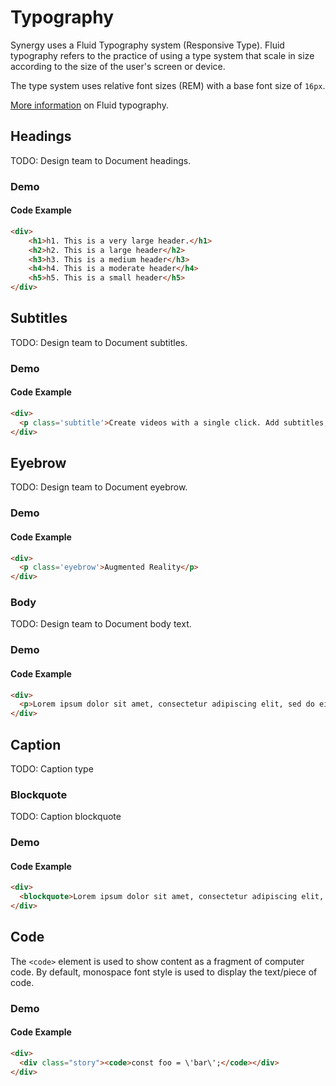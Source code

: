 
<Meta title="Docs/Developers/Typography"/>

# Typography

Synergy uses a Fluid Typography system (Responsive Type). Fluid typography refers to the practice of using a type system that scale in size according to the size of the user's screen or device. 

The type system uses relative font sizes (REM) with a base font size of `16px`.

[More information](https://utopia.fyi/blog/designing-with-fluid-type-scales) on Fluid typography.

## Headings

TODO: Design team to Document headings.

### Demo
<Story of={TypographyStories.Headings}/>

#### Code Example
```html
<div>
    <h1>h1. This is a very large header.</h1>
    <h2>h2. This is a large header</h2>
    <h3>h3. This is a medium header</h3>
    <h4>h4. This is a moderate header</h4>
    <h5>h5. This is a small header</h5>
</div>
```

## Subtitles

TODO: Design team to Document subtitles.

### Demo
<Story of={TypographyStories.Subtitle}/>

#### Code Example
```html
<div>
  <p class='subtitle'>Create videos with a single click. Add subtitles, transcript audio and more.</p>
</div>
```

## Eyebrow

TODO: Design team to Document eyebrow.

### Demo
<Story of={TypographyStories.Eyebrow}/>

#### Code Example
```html
<div>
  <p class='eyebrow'>Augmented Reality</p>
</div>
```

### Body

TODO: Design team to Document body text.

### Demo
<Story of={TypographyStories.Body}/>

#### Code Example
```html
<div>
  <p>Lorem ipsum dolor sit amet, consectetur adipiscing elit, sed do eiusmod tempor incididunt ut labore et dolore magna aliqua. Ut enim ad minim veniam, quis nostrud exercitation ullamco laboris nisi ut aliquip ex ea commodo consequat. Duis aute irure dolor in reprehenderit in voluptate velit esse cillum dolore eu fugiat nulla pariatur. Excepteur sint occaecat cupidatat non proident, sunt in culpa qui officia deserunt mollit anim id est laborum.</p>
</div>
```

## Caption

TODO: Caption type

<Story of={TypographyStories.Caption}/>

### Blockquote

TODO: Caption blockquote

### Demo
<Story of={TypographyStories.Blockquote}/>

#### Code Example
```html
<div>
  <blockquote>Lorem ipsum dolor sit amet, consectetur adipiscing elit, sed do eiusmod tempor incididunt ut labore et dolore magna aliqua. Ut enim ad minim veniam, quis nostrud exercitation ullamco laboris nisi ut aliquip ex ea commodo consequat. Duis aute irure dolor in reprehenderit in voluptate velit esse cillum dolore eu fugiat nulla pariatur. Excepteur sint occaecat cupidatat non proident, sunt in culpa qui officia deserunt mollit anim id est laborum.</blockquote>
</div>
```

## Code

The `<code>` element is used to show content as a fragment of computer code. By default, monospace font style is used to display the text/piece of code.

### Demo
<Story of={TypographyStories.Code}/>

#### Code Example
```html
<div>
  <div class="story"><code>const foo = \'bar\';</code></div>
</div>
```
